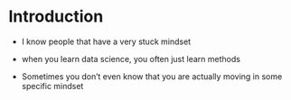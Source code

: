 \mainmatter
# Introduction



* I know people that have a very stuck mindset


* when you learn data science, you often just learn methods
* Sometimes you don't even know that you are actually moving in some specific mindset




